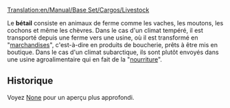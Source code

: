 [[Translation:en/Manual/Base Set/Cargos/Livestock]]

{{fr/Cargaison|nom=Bétail
|image=en/Livestock.png
|produit=[[fr/Manual/Base Set/Industries/Ferme|Ferme]]
|accepté=[[fr/Manual/Base Set/Industries/Usine|Usine]] (climat tempéré), [[fr/Manual/Base Set/Industries/Usine agroalimentaire|Usine agroalimentaire]] (climat subarctique)
}}

Le '''bétail''' consiste en animaux de ferme comme les vaches, les moutons, les cochons et même les chèvres. Dans le cas d'un climat tempéré, il est transporté depuis une ferme vers une usine, où il est transformé en "[[fr/Manual/Base Set/Cargos/Marchandises|marchandises]]", c'est-à-dire en produits de boucherie, prêts à être mis en boutique. Dans le cas d'un climat subarctique, ils sont plutôt envoyés dans une usine agroalimentaire qui en fait de la "[[fr/Manual/Base Set/Cargos/Nourriture|nourriture]]".

==Historique==
Voyez [https://www.wikipedia.org/wiki/fr:Bétail None] pour un aperçu plus approfondi.